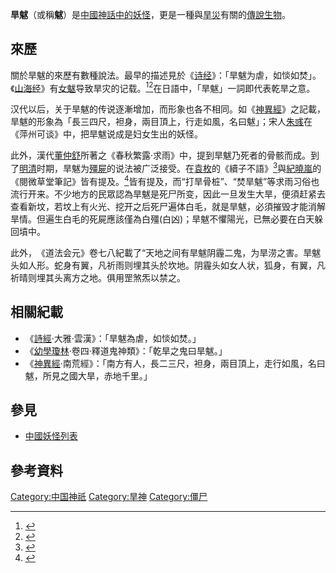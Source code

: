 '''旱魃'''（或稱'''魃'''）是[[中國妖怪列表|中國神話中的妖怪]]，更是一種與[[旱災|旱災]]有關的[[傳說生物列表|傳說生物]]。

==來歷==
關於旱魃的來歷有數種說法。最早的描述見於《[[诗经|诗经]]》：「旱魃为虐，如惔如焚」。《[[山海经|山海经]]》有[[女魃|女魃]]导致旱灾的记载。<ref>{{citebook|title=《山海经·大荒北经》|quote=有系昆之山者，有共工之台，射者不敢北乡。有人衣青衣名曰黄帝女魃。}}</ref><ref>{{citebook|title=《山海经·大荒北经》|quote=蚩尤作兵伐黄帝，黄帝乃令应龙攻之冀州之野。应龙畜水，蚩尤请风伯雨师，纵大风雨。黄帝乃下天女曰魃，雨止，遂杀蚩尤。魃不得复上，所居不雨。叔均言之帝，后置之赤水之北。叔均乃为田祖。魃时亡之，所欲逐之者，令曰：“神北行！”先除水道，决通沟渎。}}</ref>在日語中，「旱魃」一詞即代表乾旱之意。

汉代以后，关于旱魃的传说逐漸增加，而形象也各不相同。如《[[神異經|神異經]]》之記載，旱魃的形象為「長三四尺，袒身，兩目頂上，行走如風，名曰魃」；宋人[[朱彧|朱彧]]在《萍州可谈》中，把旱魃说成是妇女生出的妖怪。

此外，漢代[[董仲舒|董仲舒]]所著之《春秋繁露·求雨》中，提到旱魃乃死者的骨骸而成。到了[[明清|明清]]时期，旱魃为[[殭屍|殭屍]]的说法被广泛接受。在[[袁枚|袁枚]]的《續子不語》<ref>{{citebook|title=《續子不語》|author=[[袁枚|袁枚]]|volume=3|url=https://zh.wikisource.org/wiki/%E7%BA%8C%E5%AD%90%E4%B8%8D%E8%AA%9E/03|quote=常州蔣明府言：佛所騎之獅、象，人所知也；佛所騎之犼，人所不知，犼乃殭屍所變。|access-date=2022-01-22|archive-date=2022-01-22|archive-url=https://web.archive.org/web/20220122171942/https://zh.wikisource.org/wiki/%E7%BA%8C%E5%AD%90%E4%B8%8D%E8%AA%9E/03}}</ref>與[[紀昀|紀曉嵐]]的《閱微草堂筆記》皆有提及。<ref>{{citebook|title=《閱微草堂筆記》|author=[[紀昀|紀昀]]|volume=7|url=https://zh.wikisource.org/wiki/%E9%96%B1%E5%BE%AE%E8%8D%89%E5%A0%82%E7%AD%86%E8%A8%98/%E5%8D%B77|quote=近世所云旱魃，则皆僵尸，掘而焚之，亦往往致雨。|access-date=2022-01-22|archive-date=2022-01-22|archive-url=https://web.archive.org/web/20220122172858/https://zh.wikisource.org/wiki/%E9%96%B1%E5%BE%AE%E8%8D%89%E5%A0%82%E7%AD%86%E8%A8%98/%E5%8D%B77}}</ref>皆有提及，而“打旱骨桩”、“焚旱魃”等求雨习俗也流行开来。不少地方的民眾認為旱魃是死尸所变，因此一旦发生大旱，便須赶紧去查看新坟，若坟上有火光、挖开之后死尸遍体白毛，就是旱魃，必須摧毁才能消解旱情。但遍生白毛的死屍應該僅為白殭(白凶)；旱魃不懼陽光，已無必要在白天躲回墳中。

<!--埋阴霾旱魃-->此外，­­《道法会元》卷七八紀載了“天地之间有旱魃阴霾二鬼，为旱涝之害。旱魃头如人形。蛇身有翼，凡祈雨则埋其头於坎地。阴霾头如女人状，狐身，有翼，凡祈晴则埋其头离方之地。俱用罡煞炁以禁之。

==相關紀載==
*《[[詩經|詩經]]·大雅·雲漢》：「旱魃為虐，如惔如焚。」
*《[[幼學瓊林|幼學瓊林]]·卷四‧釋道鬼神類》：「乾旱之鬼曰旱魃。」
*《[[神異經|神異經]]·南荒經》：「南方有人，長二三尺，袒身，兩目頂上，走行如風，名曰魃，所見之國大旱，赤地千里。」

==參見==
*[[中國妖怪列表|中國妖怪列表]]

==參考資料==
{{reflist}}

[[Category:中国神祇|Category:中国神祇]]
[[Category:旱神|Category:旱神]]
[[Category:僵尸|Category:僵尸]]